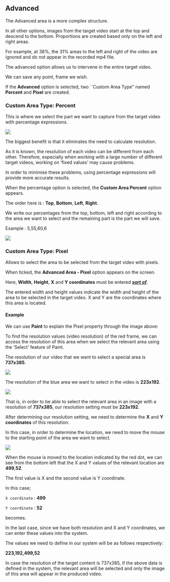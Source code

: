 

## Advanced

The Advanced area is a more complex structure. 

In all other options, images from the target video start at the top and descend to the bottom. Proportions are created based only on the left and right areas.

For example, at 38%, the 31% areas to the left and right of the video are ignored and do not appear in the recorded mp4 file.

The advanced option allows us to intervene in the entire target video.


We can save any point, frame we wish.

If the **Advanced** option is selected, two ``Custom Area Type‘’ named **Percent** and **Pixel** are created.


### Custom Area Type: Percent

This is where we select the part we want to capture from the target video with percentage expressions.

<Image src={alan} />

The biggest benefit is that it eliminates the need to calculate resolution.

As it is known, the resolution of each video can be different from each other. 
Therefore, especially when working with a large number of different target videos, working on ‘fixed values’ may cause problems.

In order to minimise these problems, using percentage expressions will provide more accurate results.


When the percentage option is selected, the **Custom Area Percent** option appears.

The order here is : **Top**, **Bottom**, **Left**, **Right**.

We write our percentages from the top, bottom, left and right according to the area we want to select and the remaining part is the part we will save.


Example : 5,55,60,6

<Image src={alan2} width={800} height={800} />


### Custom Area Type: Pixel

Allows to select the area to be selected from the target video with pixels.

When ticked, the **Advanced Area - Pixel** option appears on the screen.

Here, **Width**, **Height**, **X** and **Y coordinates** must be entered <u>***sort of***</u>.

The entered width and height values indicate the width and height of the area to be selected in the target video. X and Y are the coordinates where this area is located.



#### Example

We can use **Paint** to explain the Pixel property through the image above:

To find the resolution values (video resolution) of the red frame, we can access the resolution of this area when we select the relevant area using the ‘Select’ feature of Paint.

The resolution of our video that we want to select a special area is **737x385**.


<Image src={alan3}  />




The resolution of the blue area we want to select in the video is **223x192**.


<Image src={alan4}  />


That is, in order to be able to select the relevant area in an image with a resolution of **737x385**, our resolution setting must be **223x192**.


After determining our resolution setting, we need to determine the **X** and **Y coordinates** of this resolution.

In this case, in order to determine the location, we need to move the mouse to the starting point of the area we want to select.


<Image src={alan5}  />



When the mouse is moved to the location indicated by the red dot, we can see from the bottom left that the X and Y values of the relevant location are **499**,**52**.

The first value is X and the second value is Y coordinate. 


In this case;

`X coordinate` : **499**

`Y coordinate` : **52** 

becomes.

In the last case, since we have both resolution and X and Y coordinates, we can enter these values into the system.


The values we need to define in our system will be as follows respectively:


**223,192,499,52**


In case the resolution of the target content is 737x385, if the above data is defined in the system, the relevant area will be selected and only the image of this area will appear in the produced video.